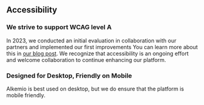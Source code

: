 ## Accessibility 

### We strive to support WCAG level A  

In 2023, we conducted an initial evaluation in collaboration with our partners and implemented our first improvements
You can learn more about this in [our blog post](https://welcome.alkem.io/blog/2024-03-accessibility/).
We recognize that accessibility is an ongoing effort and welcome collaboration to continue enhancing our platform. 

### Designed for Desktop, Friendly on Mobile 

Alkemio is best used on desktop, but we do ensure that the platform is mobile friendly.
